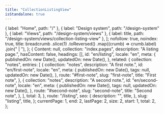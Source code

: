 ```yaml
---
title: "CollectionListingView"
isStandalone: true
---
```


  { label: "Home", path: "/" },
  { label: "Design system", path: "/design-system" },
  { label: "Views", path: "/design-system/views" },
  { label: title, path: "/design-system/views/collection-listing-view" },
];
  nofollow: true,
  noindex: true,
  title: breadcrumb
    .slice(1)
    .toReversed()
    .map((crumb) => crumb.label)
    .join(" | "),
};
  {
    Content: null,
    collection: "index.pages",
    description: "A listing page.",
    hasContent: false,
    headings: [],
    id: "en/listing",
    locale: "en",
    meta: {
      publishedOn: new Date(),
      updatedOn: new Date(),
    },
    related: {
      collection: "notes",
      entries: [
        {
          collection: "notes",
          description: "A first note.",
          id: "en/first-note",
          locale: "en",
          meta: {
            publishedOn: new Date(),
            tags: null,
            updatedOn: new Date(),
          },
          route: "#first-note",
          slug: "first-note",
          title: "First note",
        },
        {
          collection: "notes",
          description: "A second note.",
          id: "en/second-note",
          locale: "en",
          meta: {
            publishedOn: new Date(),
            tags: null,
            updatedOn: new Date(),
          },
          route: "#second-note",
          slug: "second-note",
          title: "Second note",
        },
      ],
      total: 3,
    },
    route: "/listing",
    seo: {
      description: "",
      title,
    },
    slug: "listing",
    title,
  };
  currentPage: 1,
  end: 2,
  lastPage: 2,
  size: 2,
  start: 1,
  total: 2,
};

<CollectionListingView
  breadcrumb={breadcrumb}
  entry={fakePage}
  feed={null}
  pagination={pagination}
  seo={seo}
/>
